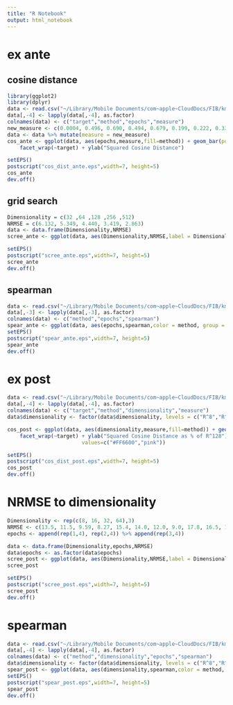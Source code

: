```yaml
---
title: "R Notebook"
output: html_notebook
---
```



# ex ante 
## cosine distance

```r
library(ggplot2)
library(dplyr)
data <- read.csv("~/Library/Mobile Documents/com~apple~CloudDocs/FIB/kmlmm/kml/project/data_ante.csv", header=FALSE, sep=",")
data[,-4] <- lapply(data[,-4], as.factor)
colnames(data) <- c("target","method","epochs","measure")
new_measure <- c(0.0004, 0.496, 0.690, 0.494, 0.679, 0.199, 0.222, 0.334, 0.228, 0.356, 0.003, 0.176, 0.434, 0.195, 0.425, 0.000, 0.138, 0.530, 0.150, 0.543)
data <- data %>% mutate(measure = new_measure)
cos_ante <- ggplot(data, aes(epochs,measure,fill=method)) + geom_bar(position="dodge", stat="identity") +
    facet_wrap(~target) + ylab("Squared Cosine Distance")
```

```r
setEPS()
postscript("cos_dist_ante.eps",width=7, height=5)
cos_ante
dev.off()
```


## grid search 

```r
Dimensionality = c(32 ,64 ,128 ,256 ,512)
NRMSE = c(6.132, 5.349, 4.440, 3.419, 2.863)
data <- data.frame(Dimensionality,NRMSE)
scree_ante <- ggplot(data, aes(Dimensionality,NRMSE,label = Dimensionality)) + geom_line(color="green") + geom_point() + geom_text(hjust=1, vjust=1)
```

```r
setEPS()
postscript("scree_ante.eps",width=7, height=5)
scree_ante
dev.off()
```

## spearman

```r
data <- read.csv("~/Library/Mobile Documents/com~apple~CloudDocs/FIB/kmlmm/kml/project/spearman_ante.csv", header=FALSE, sep=",")
data[,-3] <- lapply(data[,-3], as.factor)
colnames(data) <- c("method","epochs","spearman")
spear_ante <- ggplot(data, aes(epochs,spearman,color = method, group = method)) + geom_line() + geom_point(size=2) + ylab("Spearman correlation coefficient")
setEPS()
postscript("spear_ante.eps",width=7, height=5)
spear_ante
dev.off()
```








#################
# ex post

```r
data <- read.csv("~/Library/Mobile Documents/com~apple~CloudDocs/FIB/kmlmm/kml/project/data_post.csv", header=FALSE, sep=",")
data[,-4] <- lapply(data[,-4], as.factor)
colnames(data) <- c("target","method","dimensionality","measure")
data$dimensionality <- factor(data$dimensionality, levels = c("R^8","R^16","R^32","R^64","R^128"))

cos_post <- ggplot(data, aes(dimensionality,measure,fill=method)) + geom_bar(position="dodge", stat="identity") +
    facet_wrap(~target) + ylab("Squared Cosine Distance as % of R^128") + scale_fill_manual(breaks = levels(data$method),
                        values=c("#FF6600","pink"))
```

```r
setEPS()
postscript("cos_dist_post.eps",width=7, height=5)
cos_post
dev.off()
```



# NRMSE to dimensionality

```r
Dimensionality <- rep(c(8, 16, 32, 64),3)
NRMSE <- c(13.5, 11.5, 9.59, 8.27, 15.4, 14.0, 12.0, 9.0, 17.8, 16.5, 14.8, 11.7)
epochs <- append(rep(1,4), rep(2,4)) %>% append(rep(3,4))

data <- data.frame(Dimensionality,epochs,NRMSE)
data$epochs <- as.factor(data$epochs)
scree_post <- ggplot(data, aes(Dimensionality,NRMSE,label = Dimensionality,group=epochs,color=epochs)) + geom_line() + geom_point() + geom_text(hjust=1, vjust=1)
scree_post
```

```r
setEPS()
postscript("scree_post.eps",width=7, height=5)
scree_post
dev.off()
```



# spearman

```r
data <- read.csv("~/Library/Mobile Documents/com~apple~CloudDocs/FIB/kmlmm/kml/project/spearman_post.csv", header=FALSE, sep=",")
data[,-4] <- lapply(data[,-4], as.factor)
colnames(data) <- c("method","dimensionality","epochs","spearman")
data$dimensionality <- factor(data$dimensionality, levels = c("R^8","R^16","R^32","R^64","R^128"))
spear_post <- ggplot(data, aes(dimensionality,spearman,color = method, group = method)) + facet_wrap(~epochs) + geom_line() + geom_point(size=2) + ylab("Spearman correlation coefficient") + theme(axis.text.x = element_text(angle = 45,vjust=1))
setEPS()
postscript("spear_post.eps",width=7, height=5)
spear_post
dev.off()
```






